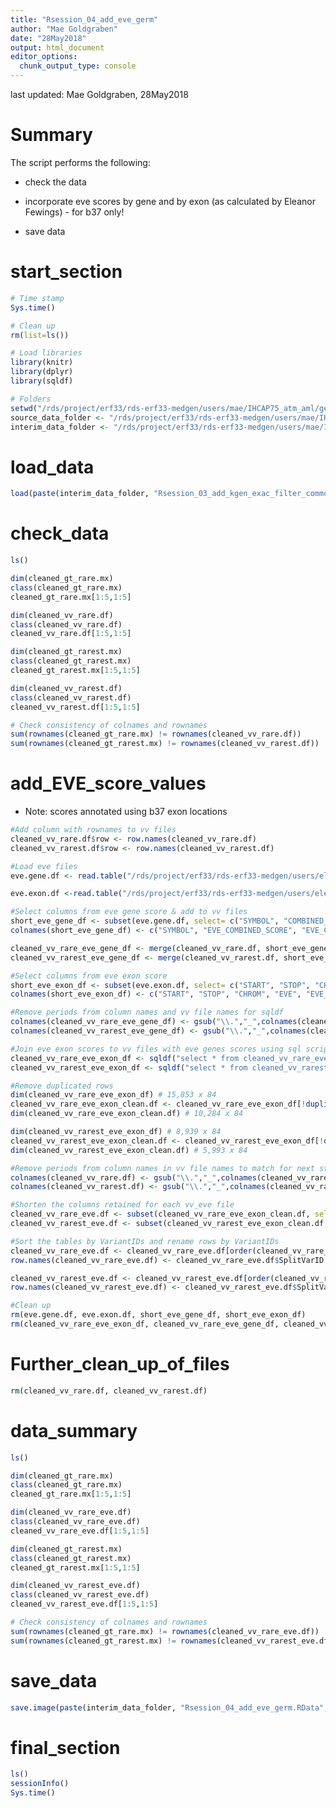 ```yaml
---
title: "Rsession_04_add_eve_germ"
author: "Mae Goldgraben"
date: "28May2018"
output: html_document
editor_options: 
  chunk_output_type: console
---
```


last updated: Mae Goldgraben, 28May2018  

# Summary

The script performs the following:  

- check the data  

- incorporate eve scores by gene and by exon (as calculated by Eleanor Fewings) - for b37 only! 

- save data  

# start_section

```r

# Time stamp
Sys.time()

# Clean up
rm(list=ls())

# Load libraries
library(knitr)
library(dplyr)
library(sqldf)

# Folders
setwd("/rds/project/erf33/rds-erf33-medgen/users/mae/IHCAP75_atm_aml/germline_analysis_all_timepts/Rscripts_and_filters")
source_data_folder <- "/rds/project/erf33/rds-erf33-medgen/users/mae/IHCAP75_atm_aml/germline_analysis_all_timepts/Rscripts_and_filters/source_data"
interim_data_folder <- "/rds/project/erf33/rds-erf33-medgen/users/mae/IHCAP75_atm_aml/germline_analysis_all_timepts/Rscripts_and_filters/interim_data"

```

# load_data

```r

load(paste(interim_data_folder, "Rsession_03_add_kgen_exac_filter_common_germ.RData", sep="/"))

```

# check_data

```r
ls()

dim(cleaned_gt_rare.mx)
class(cleaned_gt_rare.mx)
cleaned_gt_rare.mx[1:5,1:5]

dim(cleaned_vv_rare.df)
class(cleaned_vv_rare.df)
cleaned_vv_rare.df[1:5,1:5]

dim(cleaned_gt_rarest.mx)
class(cleaned_gt_rarest.mx)
cleaned_gt_rarest.mx[1:5,1:5]

dim(cleaned_vv_rarest.df)
class(cleaned_vv_rarest.df)
cleaned_vv_rarest.df[1:5,1:5]

# Check consistency of colnames and rownames
sum(rownames(cleaned_gt_rare.mx) != rownames(cleaned_vv_rare.df))
sum(rownames(cleaned_gt_rarest.mx) != rownames(cleaned_vv_rarest.df))

```

# add_EVE_score_values

- Note: scores annotated using b37 exon locations

```r

#Add column with rownames to vv files
cleaned_vv_rare.df$row <- row.names(cleaned_vv_rare.df)
cleaned_vv_rarest.df$row <- row.names(cleaned_vv_rarest.df)

#Load eve files
eve.gene.df <- read.table("/rds/project/erf33/rds-erf33-medgen/users/eleanor/2015-16/1kgenomes_analysis/variability_output/variability_thresholds_combinedscore_geneann_nonsyn_populations_v2_20160716.csv", header=TRUE, sep=",")

eve.exon.df <-read.table("/rds/project/erf33/rds-erf33-medgen/users/eleanor/2015-16/1kgenomes_analysis/variability_output/variability_thresholds_nonsyn_populations_complete_20160609.csv", header=TRUE, sep=",")

#Select columns from eve gene score & add to vv files
short_eve_gene_df <- subset(eve.gene.df, select= c("SYMBOL", "COMBINED_SCORE", "Cscore", "COMBINED_SCORE_EUR", "Cscore_EUR"))
colnames(short_eve_gene_df) <- c("SYMBOL", "EVE_COMBINED_SCORE", "EVE_Cscore", "EVE_COMBINED_SCORE_EUR", "EVE_Cscore_EUR")

cleaned_vv_rare_eve_gene_df <- merge(cleaned_vv_rare.df, short_eve_gene_df, by="SYMBOL", all.x = TRUE)
cleaned_vv_rarest_eve_gene_df <- merge(cleaned_vv_rarest.df, short_eve_gene_df, by="SYMBOL", all.x = TRUE)

#Select columns from eve exon score
short_eve_exon_df <- subset(eve.exon.df, select= c("START", "STOP", "CHROM", "VARIABILITY", "score", "EUR_VARIABILITY", "EUR_score"))
colnames(short_eve_exon_df) <- c("START", "STOP", "CHROM", "EVE", "EVE_score", "EUR_EVE", "EUR_EVE_score")

#Remove periods from column names and vv file names for sqldf
colnames(cleaned_vv_rare_eve_gene_df) <- gsub("\\.","_",colnames(cleaned_vv_rare_eve_gene_df))
colnames(cleaned_vv_rarest_eve_gene_df) <- gsub("\\.","_",colnames(cleaned_vv_rarest_eve_gene_df))

#Join eve exon scores to vv files with eve genes scores using sql script (calculating, based on chrom position where the beginning and end of gene is denoted - all based on b37!!)
cleaned_vv_rare_eve_exon_df <- sqldf("select * from cleaned_vv_rare_eve_gene_df f1 left join short_eve_exon_df f2 on (f1.POS >= f2.START and f1.POS <= f2.STOP and f1.CHROM==f2.CHROM) ")
cleaned_vv_rarest_eve_exon_df <- sqldf("select * from cleaned_vv_rarest_eve_gene_df f1 left join short_eve_exon_df f2 on (f1.POS >= f2.START and f1.POS <= f2.STOP and f1.CHROM==f2.CHROM) ")

#Remove duplicated rows
dim(cleaned_vv_rare_eve_exon_df) # 15,853 x 84
cleaned_vv_rare_eve_exon_clean.df <- cleaned_vv_rare_eve_exon_df[!duplicated(cleaned_vv_rare_eve_exon_df[c("POS", "CHROM", "REF", "ALT")]),]
dim(cleaned_vv_rare_eve_exon_clean.df) # 10,284 x 84

dim(cleaned_vv_rarest_eve_exon_df) # 8,939 x 84
cleaned_vv_rarest_eve_exon_clean.df <- cleaned_vv_rarest_eve_exon_df[!duplicated(cleaned_vv_rarest_eve_exon_df[c("POS", "CHROM", "REF", "ALT")]),]
dim(cleaned_vv_rarest_eve_exon_clean.df) # 5,993 x 84

#Remove periods from column names in vv file names to match for next step
colnames(cleaned_vv_rare.df) <- gsub("\\.","_",colnames(cleaned_vv_rare.df))
colnames(cleaned_vv_rarest.df) <- gsub("\\.","_",colnames(cleaned_vv_rarest.df))

#Shorten the columns retained for each vv_eve file
cleaned_vv_rare_eve.df <- subset(cleaned_vv_rare_eve_exon_clean.df, select = c(colnames(cleaned_vv_rare.df), "EVE_COMBINED_SCORE", "EVE_Cscore", "EVE_COMBINED_SCORE_EUR", "EVE_Cscore_EUR", "EVE", "EVE_score", "EUR_EVE", "EUR_EVE_score"))
cleaned_vv_rarest_eve.df <- subset(cleaned_vv_rarest_eve_exon_clean.df, select = c(colnames(cleaned_vv_rarest.df), "EVE_COMBINED_SCORE", "EVE_Cscore", "EVE_COMBINED_SCORE_EUR", "EVE_Cscore_EUR", "EVE", "EVE_score", "EUR_EVE", "EUR_EVE_score"))

#Sort the tables by VariantIDs and rename rows by VariantIDs
cleaned_vv_rare_eve.df <- cleaned_vv_rare_eve.df[order(cleaned_vv_rare_eve.df[,"SplitVarID"]),]
row.names(cleaned_vv_rare_eve.df) <- cleaned_vv_rare_eve.df$SplitVarID

cleaned_vv_rarest_eve.df <- cleaned_vv_rarest_eve.df[order(cleaned_vv_rarest_eve.df[,"SplitVarID"]),]
row.names(cleaned_vv_rarest_eve.df) <- cleaned_vv_rarest_eve.df$SplitVarID

#Clean up
rm(eve.gene.df, eve.exon.df, short_eve_gene_df, short_eve_exon_df)
rm(cleaned_vv_rare_eve_exon_df, cleaned_vv_rare_eve_gene_df, cleaned_vv_rare_eve_exon_clean.df, cleaned_vv_rarest_eve_exon_df, cleaned_vv_rarest_eve_gene_df, cleaned_vv_rarest_eve_exon_clean.df)

```

# Further_clean_up_of_files

```r

rm(cleaned_vv_rare.df, cleaned_vv_rarest.df)

```

# data_summary

```r

ls()

dim(cleaned_gt_rare.mx)
class(cleaned_gt_rare.mx)
cleaned_gt_rare.mx[1:5,1:5]

dim(cleaned_vv_rare_eve.df)
class(cleaned_vv_rare_eve.df)
cleaned_vv_rare_eve.df[1:5,1:5]

dim(cleaned_gt_rarest.mx)
class(cleaned_gt_rarest.mx)
cleaned_gt_rarest.mx[1:5,1:5]

dim(cleaned_vv_rarest_eve.df)
class(cleaned_vv_rarest_eve.df)
cleaned_vv_rarest_eve.df[1:5,1:5]

# Check consistency of colnames and rownames
sum(rownames(cleaned_gt_rare.mx) != rownames(cleaned_vv_rare_eve.df))
sum(rownames(cleaned_gt_rarest.mx) != rownames(cleaned_vv_rarest_eve.df))

```

# save_data

```r

save.image(paste(interim_data_folder, "Rsession_04_add_eve_germ.RData", sep="/"))

```

# final_section

```r

ls()
sessionInfo()
Sys.time()

```

